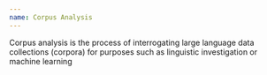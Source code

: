 ```yaml
---
name: Corpus Analysis
---
```

Corpus analysis is the process of interrogating large language data collections (corpora) for purposes such as linguistic investigation or machine learning